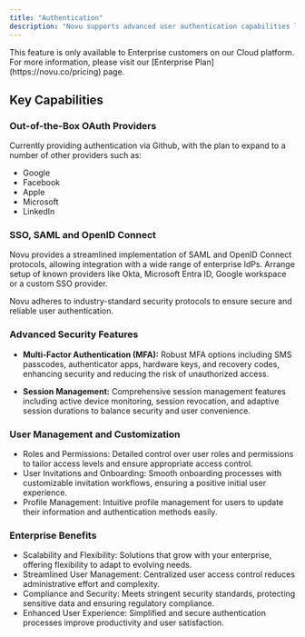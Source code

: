 ```yaml
---
title: "Authentication"
description: "Novu supports advanced user authentication capabilities like OAuth, SSO, MFA and more, providing enterprise customers with a robust, secure, and user-friendly authentication solution."
---
```


<Note>
This feature is only available to Enterprise customers on our Cloud platform. For more information, please visit our [Enterprise Plan](https://novu.co/pricing) page.
</Note>

## Key Capabilities

### Out-of-the-Box OAuth Providers

Currently providing authentication via Github, with the plan to expand to a number of other providers such as:
- Google
- Facebook
- Apple
- Microsoft
- LinkedIn

### SSO, SAML and OpenID Connect

Novu provides a streamlined implementation of SAML and OpenID Connect protocols, allowing integration with a wide range of enterprise IdPs. Arrange setup of known providers like Okta, Microsoft Entra ID, Google workspace or a custom SSO provider. 

Novu adheres to industry-standard security protocols to ensure secure and reliable user authentication.

### Advanced Security Features

- **Multi-Factor Authentication (MFA):** Robust MFA options including SMS passcodes, authenticator apps, hardware keys, and recovery codes, enhancing security and reducing the risk of unauthorized access.

- **Session Management:** Comprehensive session management features including active device monitoring, session revocation, and adaptive session durations to balance security and user convenience.

### User Management and Customization

- Roles and Permissions: Detailed control over user roles and permissions to tailor access levels and ensure appropriate access control.
- User Invitations and Onboarding: Smooth onboarding processes with customizable invitation workflows, ensuring a positive initial user experience.
- Profile Management: Intuitive profile management for users to update their information and authentication methods easily.

### Enterprise Benefits

- Scalability and Flexibility: Solutions that grow with your enterprise, offering flexibility to adapt to evolving needs.
- Streamlined User Management: Centralized user access control reduces administrative effort and complexity.
- Compliance and Security: Meets stringent security standards, protecting sensitive data and ensuring regulatory compliance.
- Enhanced User Experience: Simplified and secure authentication processes improve productivity and user satisfaction.